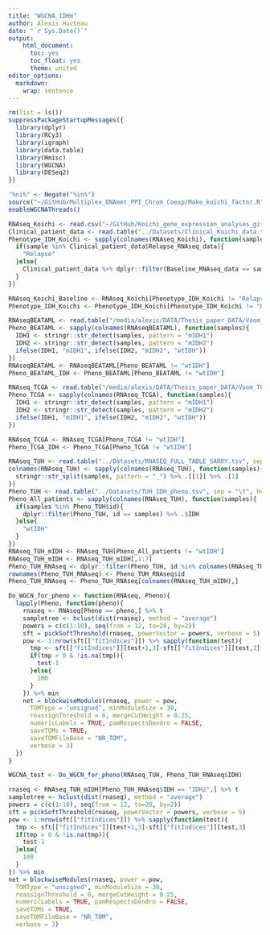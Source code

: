 ```yaml
---
title: "WGCNA_IDHm"
author: Alexis Hucteau
date: "`r Sys.Date()`"
output:
    html_document:
      toc: yes
      toc_float: yes
      theme: united
editor_options:
  markdown:
    wrap: sentence
---
```


```r
rm(list = ls())
suppressPackageStartupMessages({
  library(dplyr)
  library(RCy3)
  library(igraph)
  library(data.table)
  library(Hmisc)
  library(WGCNA)
  library(DESeq2)
})

"%ni%" <- Negate("%in%")
source("~/GitHub/Multiplex_DNAmet_PPI_Chrom_Coexp/Make_koichi_factor.R")
enableWGCNAThreads()
```

```r
RNAseq_Koichi <- read.csv("~/GitHub/Koichi_gene_expression_analyses_git/Koichi_gene_expression_analyses/DATA/RNAseq_parsed.csv", row.names = 1, header = T, check.names = F)
Clinical_patient_data <- read.table("../Datasets/Clinical_Koichi_data.tsv", sep = "\t", header = T)
Phenotype_IDH_Koichi <- sapply(colnames(RNAseq_Koichi), function(sample){
  if(sample %in% Clinical_patient_data$Relapse_RNAseq_data){
    "Relapse"
  }else{
    Clinical_patient_data %>% dplyr::filter(Baseline_RNAseq_data == sample) %>% .$IDH_isoform
  }
})

RNAseq_Koichi_Baseline <- RNAseq_Koichi[Phenotype_IDH_Koichi != "Relapse"]
Phenotype_IDH_Koichi <- Phenotype_IDH_Koichi[Phenotype_IDH_Koichi != "Relapse"]
```

```r
RNAseqBEATAML <- read.table("/media/alexis/DATA/Thesis_paper_DATA/Voom_BEATAML.tsv", sep = "\t", header = T)
Pheno_BEATAML <- sapply(colnames(RNAseqBEATAML), function(samples){
  IDH1 <- stringr::str_detect(samples, pattern = "mIDH1")
  IDH2 <- stringr::str_detect(samples, pattern = "mIDH2")
  ifelse(IDH1, "mIDH1", ifelse(IDH2, "mIDH2", "wtIDH"))
})
RNAseqBEATAML <- RNAseqBEATAML[Pheno_BEATAML != "wtIDH"]
Pheno_BEATAML_IDH <- Pheno_BEATAML[Pheno_BEATAML != "wtIDH"]
```

```r
RNAseq_TCGA <- read.table("/media/alexis/DATA/Thesis_paper_DATA/Voom_TCGA.tsv", sep = "\t", header = T)
Pheno_TCGA <- sapply(colnames(RNAseq_TCGA), function(samples){
  IDH1 <- stringr::str_detect(samples, pattern = "mIDH1")
  IDH2 <- stringr::str_detect(samples, pattern = "mIDH2")
  ifelse(IDH1, "mIDH1", ifelse(IDH2, "mIDH2", "wtIDH"))
})

RNAseq_TCGA <- RNAseq_TCGA[Pheno_TCGA != "wtIDH"]
Pheno_TCGA_IDH <- Pheno_TCGA[Pheno_TCGA != "wtIDH"]
```

```r
RNAseq_TUH <- read.table("../Datasets/RNASEQ_FULL_TABLE_SARRY.tsv", sep = "\t", header = T, row.names = 1) 
colnames(RNAseq_TUH) <- sapply(colnames(RNAseq_TUH), function(samples){
  stringr::str_split(samples, pattern = "_") %>% .[[1]] %>% .[1]
})
Pheno_TUH <- read.table("../Datasets/TUH_IDH_pheno.tsv", sep = "\t", header = F, col.names = c("id", "IDH", "Diff"))
Pheno_All_patients <- sapply(colnames(RNAseq_TUH), function(samples){
  if(samples %in% Pheno_TUH$id){
    dplyr::filter(Pheno_TUH, id == samples) %>% .$IDH
  }else{
    "wtIDH"
  }
})
RNAseq_TUH_mIDH <- RNAseq_TUH[Pheno_All_patients != "wtIDH"]
RNAseq_TUH_mIDH <- RNAseq_TUH_mIDH[,1:7]
Pheno_TUH_RNAseq <- dplyr::filter(Pheno_TUH, id %in% colnames(RNAseq_TUH_mIDH))
rownames(Pheno_TUH_RNAseq) <- Pheno_TUH_RNAseq$id
Pheno_TUH_RNAseq <- Pheno_TUH_RNAseq[colnames(RNAseq_TUH_mIDH),]
```

```r
Do_WGCN_for_pheno <- function(RNAseq, Pheno){
  lapply(Pheno, function(pheno){
    rnaseq <- RNAseq[Pheno == pheno,] %>% t
    sampletree <- hclust(dist(rnaseq), method = "average")
    powers = c(c(1:10), seq(from = 12, to=20, by=2))
    sft = pickSoftThreshold(rnaseq, powerVector = powers, verbose = 5)
    pow <- 1:nrow(sft[["fitIndices"]]) %>% sapply(function(test){
      tmp <- sft[["fitIndices"]][test+1,3]-sft[["fitIndices"]][test,3]
      if(tmp > 0 & !is.na(tmp)){
        test-1
      }else{
        100
      }
    }) %>% min
    net = blockwiseModules(rnaseq, power = pow,
      TOMType = "unsigned", minModuleSize = 30,
      reassignThreshold = 0, mergeCutHeight = 0.25,
      numericLabels = TRUE, pamRespectsDendro = FALSE,
      saveTOMs = TRUE,
      saveTOMFileBase = "NR_TOM",
      verbose = 3)
  })
}
```

```r
WGCNA_test <- Do_WGCN_for_pheno(RNAseq_TUH, Pheno_TUH_RNAseq$IDH)
```

```r
rnaseq <- RNAseq_TUH_mIDH[Pheno_TUH_RNAseq$IDH == "IDH2",] %>% t
sampletree <- hclust(dist(rnaseq), method = "average")
powers = c(c(1:10), seq(from = 12, to=20, by=2))
sft = pickSoftThreshold(rnaseq, powerVector = powers, verbose = 5)
pow <- 1:nrow(sft[["fitIndices"]]) %>% sapply(function(test){
  tmp <- sft[["fitIndices"]][test+1,3]-sft[["fitIndices"]][test,3]
  if(tmp > 0 & !is.na(tmp)){
    test-1
  }else{
    100
  }
}) %>% min
net = blockwiseModules(rnaseq, power = pow,
  TOMType = "unsigned", minModuleSize = 30,
  reassignThreshold = 0, mergeCutHeight = 0.25,
  numericLabels = TRUE, pamRespectsDendro = FALSE,
  saveTOMs = TRUE,
  saveTOMFileBase = "NR_TOM",
  verbose = 3)
```







